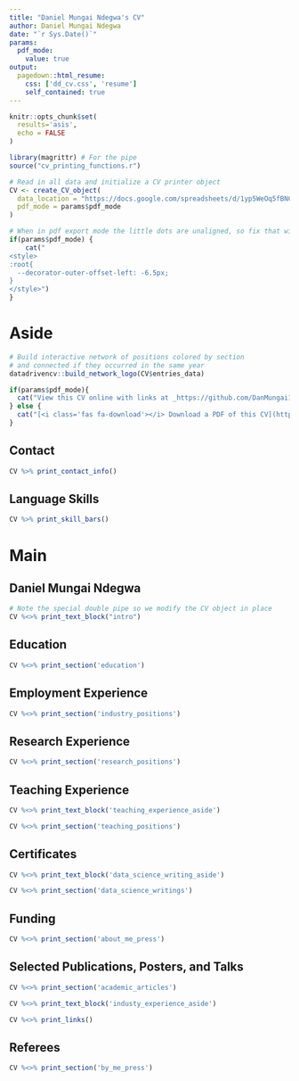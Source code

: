 ```yaml
---
title: "Daniel Mungai Ndegwa's CV"
author: Daniel Mungai Ndegwa
date: "`r Sys.Date()`"
params:
  pdf_mode:
    value: true
output:
  pagedown::html_resume:
    css: ['dd_cv.css', 'resume']
    self_contained: true
---
```


```r
knitr::opts_chunk$set(
  results='asis', 
  echo = FALSE
)

library(magrittr) # For the pipe
source("cv_printing_functions.r")

# Read in all data and initialize a CV printer object
CV <- create_CV_object(
  data_location = "https://docs.google.com/spreadsheets/d/1yp5WeOq5fBNCH84v_nuAHHUaVUZxs2BP-Fyre8ESQLQ/edit?usp=sharing",  
  pdf_mode = params$pdf_mode
)

```


```r
# When in pdf export mode the little dots are unaligned, so fix that with some conditional CSS.
if(params$pdf_mode) {
    cat("
<style>
:root{
  --decorator-outer-offset-left: -6.5px;
}
</style>")
}
```


Aside
================================================================================

```r
# Build interactive network of positions colored by section
# and connected if they occurred in the same year
datadrivencv::build_network_logo(CV$entries_data)
```


```r
if(params$pdf_mode){
  cat("View this CV online with links at _https://github.com/DanMungai1/Data_Driven_cv.html_")
} else {
  cat("[<i class='fas fa-download'></i> Download a PDF of this CV](https://github.com/DanMungai1/Data_Driven_cv.pdf)")
}
```

Contact {#contact}
--------------------------------------------------------------------------------

```r
CV %>% print_contact_info()
```



Language Skills {#skills}
--------------------------------------------------------------------------------

```r
CV %>% print_skill_bars()
```



Main
================================================================================

Daniel Mungai Ndegwa {#title}
--------------------------------------------------------------------------------

```r
# Note the special double pipe so we modify the CV object in place
CV %<>% print_text_block("intro") 
```



Education {data-icon=graduation-cap data-concise=true}
--------------------------------------------------------------------------------

```r
CV %<>% print_section('education')
```

Employment Experience {data-icon=suitcase}
--------------------------------------------------------------------------------


```r
CV %<>% print_section('industry_positions')
```


Research Experience {data-icon=laptop}
--------------------------------------------------------------------------------


```r
CV %<>% print_section('research_positions')
```

Teaching Experience {data-icon=chalkboard-teacher}
--------------------------------------------------------------------------------

::: aside
```r
CV %<>% print_text_block('teaching_experience_aside')
```
:::

```r
CV %<>% print_section('teaching_positions')
```



Certificates {data-icon=chart-line}
--------------------------------------------------------------------------------
::: aside
```r
CV %<>% print_text_block('data_science_writing_aside')
```
:::


```r
CV %<>% print_section('data_science_writings')
```



Funding  {data-icon=newspaper}
--------------------------------------------------------------------------------

```r
CV %<>% print_section('about_me_press')
```


Selected Publications, Posters, and Talks {data-icon=book}
--------------------------------------------------------------------------------

```r
CV %<>% print_section('academic_articles')
```

::: aside
```r
CV %<>% print_text_block('industy_experience_aside')
```
:::

```r
CV %<>% print_links()
```



Referees  {data-icon=newspaper}
--------------------------------------------------------------------------------

```r
CV %<>% print_section('by_me_press')
```

